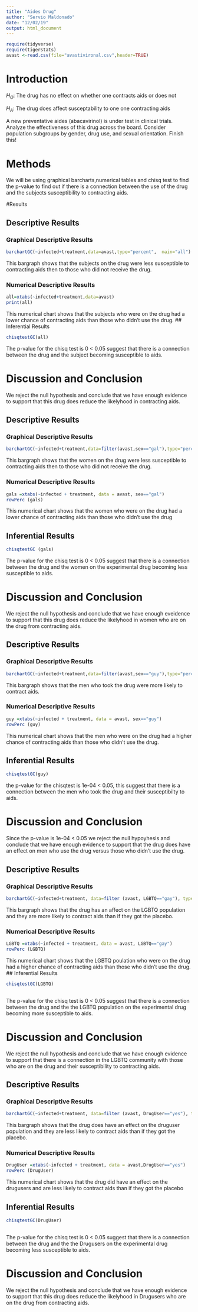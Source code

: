 ---
title: "Aides Drug"
author: "Servio Maldonado"
date: "12/02/19"
output: html_document
---

```{r include=FALSE,echo=FALSE}
require(tidyverse)
require(tigerstats)
avast <-read.csv(file="avastivironal.csv",header=TRUE)
```

# Introduction

$H_O$: The drug has no effect on whether one contracts aids or does not

$H_A$: The drug does affect susceptability to one one contracting aids

<!--In this section you explain what you are trying to show.  Where did the data come from?  What is the research or other question you are trying to answer?.  If you skimp in this section expect to be marked down in your grade. Paint a picture of the project a couple of paragraphs is expected!-->


A new  preventative aides (abacavirinol) is under test in clinical trials. Analyze the effectiveness of this drug across the board. Consider population subgroups by gender, drug use, and sexual orientation. Finish this!

# Methods

<!--Decide on your methods:  use "variable analysis" or other appropriate descriptors.  Make sure to choose at least one graphical method and at least one numerical method. Discuss what data manipulations may be needed for example subsetting or other binning procedures and what sort of graphical displays and inferential tools will be used!-->

We will be using graphical barcharts,numerical tables and chisq test to find the p-value to find out if there is a connection between the use of the drug and the subjects susceptibility to contracting aids.

#Results

<!--Divide this section into two sub-sections:  One for your descriptive  results and one for your inferential results.!-->

## Descriptive Results


### Graphical Descriptive Results

<!--Graphical results here.  Make sure to show your code.  Provide appropriate labels for axes, giving units if possible, and provide a good title for the graph, too.  Use the graphical results to describe the patterns if any that exist in the data as focused toward the research question. Bottom line is to explain the features of the graph that are relevant to conforming or departing to what is expected by your null hypothesis !-->


```{r}
barchartGC(~infected+treatment,data=avast,type="percent",  main="all")
```

This bargraph shows that the subjects on the drug were less susceptible to contracting aids then to those who did not receive the drug.

### Numerical Descriptive Results

<!--Numerical results go here. Use the numerical results to describe the patterns if any that exist in the data as focused toward the research question!-->


```{r}
all=xtabs(~infected+treatment,data=avast)
print(all)
```

This numerical chart shows that the subjects who were on the drug had a lower chance of contracting aids than those who didn't use the drug.
## Inferential Results

<!--State hypothesis clearly.  Make sure your discussion of the inferential test covers all the aspects that the test output produces, such as test statistic, p-value etc.  Make a decision about the null hypothesis, explain the assumptions on which the selected test/procedure was based, and why the chosen procedure satisfys the assumptions and is appropriate to answer the research question!-->

```{r}
chisqtestGC(all)
```
The p-value for the chisq test is 0 < 0.05 suggest that there is a connection between the drug and the subject becoming susceptible to aids.

# Discussion and Conclusion

<!--Discussion and conclusion here.  If you found a relationship be sure to consider whether the relationship occurs because one of the variavbles causes the other, or whether they perhasps are related for some other reason.  Watch the chapter 6 videos from the GeorgeTown videos collection.!-->

We reject the null hypothesis and conclude that we have enough evidence to support that this drug does reduce the likelyhood in contracting aids.





## Descriptive Results


### Graphical Descriptive Results

<!--Graphical results here.  Make sure to show your code.  Provide appropriate labels for axes, giving units if possible, and provide a good title for the graph, too.  Use the graphical results to describe the patterns if any that exist in the data as focused toward the research question. Bottom line is to explain the features of the graph that are relevant to conforming or departing to what is expected by your null hypothesis !-->


```{r}
barchartGC(~infected+treatment,data=filter(avast,sex=="gal"),type="percent", main="gal")
```

This bargraph shows that the women on the drug were less susceptible to contracting aids then to those who did not receive the drug.

### Numerical Descriptive Results

<!--Numerical results go here. Use the numerical results to describe the patterns if any that exist in the data as focused toward the research question!-->


```{r}
gals =xtabs(~infected + treatment, data = avast, sex=="gal")
rowPerc (gals)
```

This numerical chart shows that the women who were on the drug had a lower chance of contracting aids than those who didn't use the drug


## Inferential Results

<!--State hypothesis clearly.  Make sure your discussion of the inferential test covers all the aspects that the test output produces, such as test statistic, p-value etc.  Make a decision about the null hypothesis, explain the assumptions on which the selected test/procedure was based, and why the chosen procedure satisfys the assumptions and is appropriate to answer the research question!-->

```{r}
chisqtestGC (gals)
```
The p-value for the chisq test is 0 < 0.05 suggest that there is a connection between the drug and the women on the experimental drug becoming less susceptible to aids.

# Discussion and Conclusion

<!--Discussion and conclusion here.  If you found a relationship be sure to consider whether the relationship occurs because one of the variavbles causes the other, or whether they perhasps are related for some other reason.  Watch the chapter 6 videos from the GeorgeTown videos collection.!-->

We reject the null hypothesis and conclude that we have enough eveidence to support that this drug does reduce the likelyhood in women who are on the drug from contracting aids.





## Descriptive Results


### Graphical Descriptive Results

<!--Graphical results here.  Make sure to show your code.  Provide appropriate labels for axes, giving units if possible, and provide a good title for the graph, too.  Use the graphical results to describe the patterns if any that exist in the data as focused toward the research question. Bottom line is to explain the features of the graph that are relevant to conforming or departing to what is expected by your null hypothesis !-->


```{r}
barchartGC(~infected+treatment,data=filter(avast,sex=="guy"),type="percent", main="guy")
```

This bargraph shows that the men who took the drug were more likely to contract aids.

### Numerical Descriptive Results

<!--Numerical results go here. Use the numerical results to describe the patterns if any that exist in the data as focused toward the research question!-->


```{r}
guy =xtabs(~infected + treatment, data = avast, sex=="guy")
rowPerc (guy)
```

This numerical chart shows that the men who were on the drug had a higher chance of contracting aids than those who didn't use the drug.

## Inferential Results

<!--State hypothesis clearly.  Make sure your discussion of the inferential test covers all the aspects that the test output produces, such as test statistic, p-value etc.  Make a decision about the null hypothesis, explain the assumptions on which the selected test/procedure was based, and why the chosen procedure satisfys the assumptions and is appropriate to answer the research question!-->

```{r}
chisqtestGC(guy)
```

 the p-value for the chisqtest is 1e-04 < 0.05, this suggest that there is a connection between the men who took the drug and their susceptibilty to aids. 

# Discussion and Conclusion

<!--Discussion and conclusion here.  If you found a relationship be sure to consider whether the relationship occurs because one of the variavbles causes the other, or whether they perhasps are related for some other reason.  Watch the chapter 6 videos from the GeorgeTown videos collection.!-->

Since the p-value is 1e-04 < 0.05 we reject the null hypoyhesis and conclude that we have enough evidence to support that the drug does have an effect on men who use the drug versus those who didn't use the drug.





## Descriptive Results


### Graphical Descriptive Results

<!--Graphical results here.  Make sure to show your code.  Provide appropriate labels for axes, giving units if possible, and provide a good title for the graph, too.  Use the graphical results to describe the patterns if any that exist in the data as focused toward the research question. Bottom line is to explain the features of the graph that are relevant to conforming or departing to what is expected by your null hypothesis !-->


```{r}
barchartGC(~infected+treatment, data=filter (avast, LGBTQ=="gay"), type = "percent", main="LGBTQ")
```

This bargraph shows that the drug has an affect on the LGBTQ population and they are more likely to contract aids than if they got the placebo.

### Numerical Descriptive Results

<!--Numerical results go here. Use the numerical results to describe the patterns if any that exist in the data as focused toward the research question!-->


```{r}
LGBTQ =xtabs(~infected + treatment, data = avast, LGBTQ=="gay")
rowPerc (LGBTQ)
```

This numerical chart shows that the LGBTQ poulation who were on the drug had a higher chance of contracting aids than those who didn't use the drug.
## Inferential Results

<!--State hypothesis clearly.  Make sure your discussion of the inferential test covers all the aspects that the test output produces, such as test statistic, p-value etc.  Make a decision about the null hypothesis, explain the assumptions on which the selected test/procedure was based, and why the chosen procedure satisfys the assumptions and is appropriate to answer the research question!-->

```{r}
chisqtestGC(LGBTQ)
        
```

The p-value for the chisq test is 0 < 0.05 suggest that there is a connection between the drug and the the LGBTQ population on the experimental drug becoming more susceptible to aids.


# Discussion and Conclusion

<!--Discussion and conclusion here.  If you found a relationship be sure to consider whether the relationship occurs because one of the variavbles causes the other, or whether they perhasps are related for some other reason.  Watch the chapter 6 videos from the GeorgeTown videos collection.!-->

We reject the null hypothesis and conclude that we have enough evidence to support that there is a connection in the LGBTQ community with those who are on the drug and their susceptibility to contracting aids.





## Descriptive Results


### Graphical Descriptive Results

<!--Graphical results here.  Make sure to show your code.  Provide appropriate labels for axes, giving units if possible, and provide a good title for the graph, too.  Use the graphical results to describe the patterns if any that exist in the data as focused toward the research question. Bottom line is to explain the features of the graph that are relevant to conforming or departing to what is expected by your null hypothesis !-->


```{r}
barchartGC(~infected+treatment, data=filter (avast, DrugUser=="yes"), type = "percent", main="DrugUser")
```

This bargraph shows that the drug does have an effect on the druguser population and they are less likely to contract aids than if they got the placebo.

### Numerical Descriptive Results

<!--Numerical results go here. Use the numerical results to describe the patterns if any that exist in the data as focused toward the research question!-->


```{r}
DrugUser =xtabs(~infected + treatment, data = avast,DrugUser=="yes")
rowPerc (DrugUser)
```

This numerical chart shows that the drug did have an effect on the drugusers and are less likely  to contract aids  than if they got the placebo


## Inferential Results

<!--State hypothesis clearly.  Make sure your discussion of the inferential test covers all the aspects that the test output produces, such as test statistic, p-value etc.  Make a decision about the null hypothesis, explain the assumptions on which the selected test/procedure was based, and why the chosen procedure satisfys the assumptions and is appropriate to answer the research question!-->

```{r}
chisqtestGC(DrugUser)
        
```

The p-value for the chisq test is 0 < 0.05 suggest that there is a connection between the drug and the the Drugusers on the experimental drug becoming less susceptible to aids.


# Discussion and Conclusion

<!--Discussion and conclusion here.  If you found a relationship be sure to consider whether the relationship occurs because one of the variavbles causes the other, or whether they perhasps are related for some other reason.  Watch the chapter 6 videos from the GeorgeTown videos collection.!-->

We reject the null hypothesis and conclude that we have enough evidence to support that this drug does reduce the likelyhood in Drugusers who are on the drug from contracting aids.


